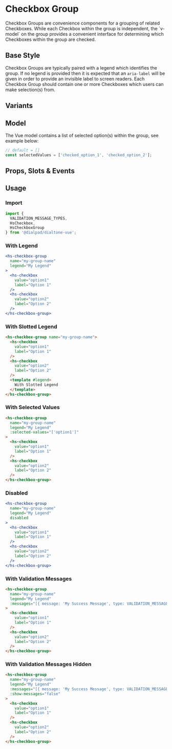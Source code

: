 
# Checkbox Group

<Subtitle>
  Checkbox Groups are convenience components for a grouping of related Checkboxes. While each Checkbox within the group
  is independent, the `v-model` on the group provides a convenient interface for determining which Checkboxes within
  the group are checked.
</Subtitle>

## Base Style

Checkbox Groups are typically paired with a legend which identifies the group. If no legend is provided then it is
expected that an `aria-label` will be given in order to provide an invisible label to screen readers. Each Checkbox
Group should contain one or more Checkboxes which users can make selection(s) from.

<Canvas>
  <Story id="forms-checkbox-group--default" />
</Canvas>

## Variants

<Canvas>
  <Story id="forms-checkbox-group--variants" />
</Canvas>

## Model

The Vue model contains a list of selected option(s) within the group, see example below:

```js
// default = []
const selectedValues = ['checked_option_1', 'checked_option_2'];
```

## Props, Slots & Events

<ArgsTable of={HsCheckboxGroup} />

## Usage

### Import

```jsx
import {
  VALIDATION_MESSAGE_TYPES,
  HsCheckbox,
  HsCheckboxGroup
} from '@dialpad/dialtone-vue';
```

### With Legend

```jsx
<hs-checkbox-group
  name="my-group-name"
  legend="My Legend"
>
  <hs-checkbox
    value="option1"
    label="Option 1"
  />
  <hs-checkbox
    value="option2"
    label="Option 2"
  />
</hs-checkbox-group>
```

### With Slotted Legend

```html
<hs-checkbox-group name="my-group-name">
  <hs-checkbox
    value="option1"
    label="Option 1"
  />
  <hs-checkbox
    value="option2"
    label="Option 2"
  />
  <template #legend>
    With Slotted Legend
  </template>
</hs-checkbox-group>
```

### With Selected Values

```html
<hs-checkbox-group
  name="my-group-name"
  legend="My Legend"
  :selected-values="['option1']"
>
  <hs-checkbox
    value="option1"
    label="Option 1"
  />
  <hs-checkbox
    value="option2"
    label="Option 2"
  />
</hs-checkbox-group>
```

### Disabled

```jsx
<hs-checkbox-group
  name="my-group-name"
  legend="My Legend"
  disabled
>
  <hs-checkbox
    value="option1"
    label="Option 1"
  />
  <hs-checkbox
    value="option2"
    label="Option 2"
  />
</hs-checkbox-group>
```

### With Validation Messages

```html
<hs-checkbox-group
  name="my-group-name"
  legend="My Legend"
  :messages="[{ message: 'My Success Message', type: VALIDATION_MESSAGE_TYPES.SUCCESS }]"
>
  <hs-checkbox
    value="option1"
    label="Option 1"
  />
  <hs-checkbox
    value="option2"
    label="Option 2"
  />
</hs-checkbox-group>
```

### With Validation Messages Hidden

```html
<hs-checkbox-group
  name="my-group-name"
  legend="My Legend"
  :messages="[{ message: 'My Success Message', type: VALIDATION_MESSAGE_TYPES.SUCCESS }]"
  :show-messages="false"
>
  <hs-checkbox
    value="option1"
    label="Option 1"
  />
  <hs-checkbox
    value="option2"
    label="Option 2"
  />
</hs-checkbox-group>
```
